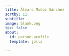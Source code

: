 ```yaml
---
title: Álvaro Muñoz Sánchez
sortby: 11
subtitle: -
image: blank.png
toc: false
about:
  id: person-profile
  template: jolla

---
```


:::{#person-profile}
:::

